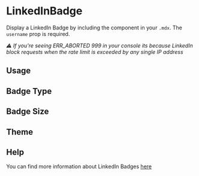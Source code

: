 

<Meta title="Components/LinkedIn/LinkedInBadge" component={LinkedInBadge} />

# LinkedInBadge

Display a LinkedIn Badge by including the component in your `.mdx`. The `username` prop is required.

_⚠️ If you're seeing ERR_ABORTED 999 in your console its because LinkedIn block requests when the rate limit is exceeded by any single IP address_

<ArgsTable of={LinkedInBadge} />

## Usage

<Canvas>
  <Story name="usage">
    <LinkedInBadge username="pauliescanlon" />
  </Story>
</Canvas>

## Badge Type

<Canvas>
  <Story name="badge-type">
    <LinkedInBadge username="pauliescanlon" badgeType="horizontal" />
  </Story>
</Canvas>

## Badge Size

<Canvas>
  <Story name="badge-size">
    <LinkedInBadge username="pauliescanlon" badgeSize="large" />
  </Story>
</Canvas>

## Theme

<Canvas>
  <Story name="theme">
    <LinkedInBadge username="pauliescanlon" theme="dark" />
  </Story>
</Canvas>

## Help

<Story name="help" />

You can find more information about LinkedIn Badges [here](https://www.linkedin.com/badges/profile/create?vanityname=pauliescanlon&preferredlocale=en_US&trk=public_profile-settings_badge)
